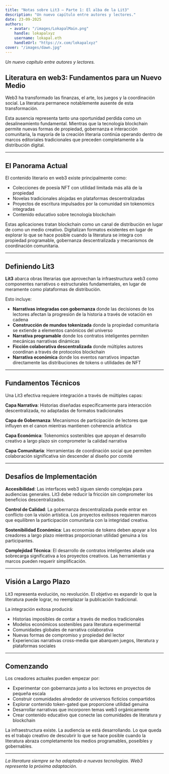 ```yaml
---
title: "Notas sobre Lit3 — Parte 1: El alba de la Lit3"
description: "Un nuevo capítulo entre autores y lectores."
date: 23-09-2025
authors:
  - avatar: "/images/LokapalMain.png"
    handle: lokapalxyz
    username: lokapal.eth
    handleUrl: "https://x.com/lokapalxyz"
cover: "/images/dawn.jpg"
---
```


*Un nuevo capítulo entre autores y lectores.*

## Literatura en web3: Fundamentos para un Nuevo Medio

Web3 ha transformado las finanzas, el arte, los juegos y la coordinación social. La literatura permanece notablemente ausente de esta transformación.

Esta ausencia representa tanto una oportunidad perdida como un desalineamiento fundamental. Mientras que la tecnología blockchain permite nuevas formas de propiedad, gobernanza e interacción comunitaria, la mayoría de la creación literaria continúa operando dentro de marcos editoriales tradicionales que preceden completamente a la distribución digital.

---

## El Panorama Actual

El contenido literario en web3 existe principalmente como:
- Colecciones de poesía NFT con utilidad limitada más allá de la propiedad
- Novelas tradicionales alojadas en plataformas descentralizadas
- Proyectos de escritura impulsados por la comunidad sin tokenomics integradas
- Contenido educativo sobre tecnología blockchain

Estas aplicaciones tratan blockchain como un canal de distribución en lugar de como un medio creativo. Digitalizan formatos existentes en lugar de explorar lo que se hace posible cuando la literatura se integra con propiedad programable, gobernanza descentralizada y mecanismos de coordinación comunitaria.

---

## Definiendo Lit3

**Lit3** abarca obras literarias que aprovechan la infraestructura web3 como componentes narrativos o estructurales fundamentales, en lugar de meramente como plataformas de distribución.

Esto incluye:
- **Narrativas integradas con gobernanza** donde las decisiones de los lectores afectan la progresión de la historia a través de votación en cadena
- **Construcción de mundos tokenizada** donde la propiedad comunitaria se extiende a elementos canónicos del universo
- **Narrativa programable** donde los contratos inteligentes permiten mecánicas narrativas dinámicas
- **Ficción colaborativa descentralizada** donde múltiples autores coordinan a través de protocolos blockchain
- **Narrativa económica** donde los eventos narrativos impactan directamente las distribuciones de tokens o utilidades de NFT

---

## Fundamentos Técnicos

Una Lit3 efectiva requiere integración a través de múltiples capas:

**Capa Narrativa**: Historias diseñadas específicamente para interacción descentralizada, no adaptadas de formatos tradicionales

**Capa de Gobernanza**: Mecanismos de participación de lectores que influyen en el canon mientras mantienen coherencia artística

**Capa Económica**: Tokenomics sostenibles que apoyan el desarrollo creativo a largo plazo sin comprometer la calidad narrativa

**Capa Comunitaria**: Herramientas de coordinación social que permiten colaboración significativa sin descender al diseño por comité

---

## Desafíos de Implementación

**Accesibilidad**: Las interfaces web3 siguen siendo complejas para audiencias generales. Lit3 debe reducir la fricción sin comprometer los beneficios descentralizados.

**Control de Calidad**: La gobernanza descentralizada puede entrar en conflicto con la visión artística. Los proyectos exitosos requieren marcos que equilibren la participación comunitaria con la integridad creativa.

**Sostenibilidad Económica**: Las economías de tokens deben apoyar a los creadores a largo plazo mientras proporcionan utilidad genuina a los participantes.

**Complejidad Técnica**: El desarrollo de contratos inteligentes añade una sobrecarga significativa a los proyectos creativos. Las herramientas y marcos pueden requerir simplificación.

---

## Visión a Largo Plazo

Lit3 representa evolución, no revolución. El objetivo es expandir lo que la literatura puede lograr, no reemplazar la publicación tradicional.

La integración exitosa producirá:
- Historias imposibles de contar a través de medios tradicionales
- Modelos económicos sostenibles para literatura experimental
- Comunidades globales de narrativa colaborativa
- Nuevas formas de compromiso y propiedad del lector
- Experiencias narrativas cross-media que abarquen juegos, literatura y plataformas sociales

---

## Comenzando

Los creadores actuales pueden empezar por:
- Experimentar con gobernanza junto a los lectores en proyectos de pequeña escala
- Construir comunidades alrededor de universos ficticios compartidos
- Explorar contenido token-gated que proporcione utilidad genuina
- Desarrollar narrativas que incorporen temas web3 orgánicamente
- Crear contenido educativo que conecte las comunidades de literatura y blockchain

La infraestructura existe. La audiencia se está desarrollando. Lo que queda es el trabajo creativo de descubrir lo que se hace posible cuando la literatura abraza completamente los medios programables, poseíbles y gobernables.

---

*La literatura siempre se ha adaptado a nuevas tecnologías. Web3 representa la próxima adaptación.*